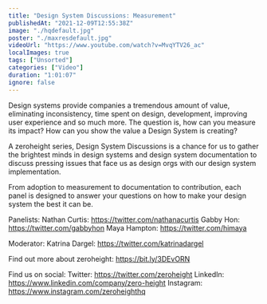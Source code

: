 ```yaml
---
title: "Design System Discussions: Measurement"
publishedAt: "2021-12-09T12:55:38Z"
image: "./hqdefault.jpg"
poster: "./maxresdefault.jpg"
videoUrl: "https://www.youtube.com/watch?v=MvqYTV26_ac"
localImages: true
tags: ["Unsorted"]
categories: ["Video"]
duration: "1:01:07"
ignore: false
---
```


Design systems provide companies a tremendous amount of value, eliminating inconsistency, time spent on design, development, improving user experience and so much more. The question is, how can you measure its impact? How can you show the value a Design System is creating?

A zeroheight series, Design System Discussions is a chance for us to gather the brightest minds in design systems and design system documentation to discuss pressing issues that face us as design orgs with our design system implementation.

From adoption to measurement to documentation to contribution, each panel is designed to answer your questions on how to make your design system the best it can be.

Panelists:
Nathan Curtis: https://twitter.com/nathanacurtis
Gabby Hon: https://twitter.com/gabbyhon
Maya Hampton: https://twitter.com/himaya

Moderator:
Katrina Dargel: https://twitter.com/katrinadargel

Find out more about zeroheight: https://bit.ly/3DEvORN

Find us on social:
Twitter: https://twitter.com/zeroheight
LinkedIn: https://www.linkedin.com/company/zero-height
Instagram: https://www.instagram.com/zeroheighthq
